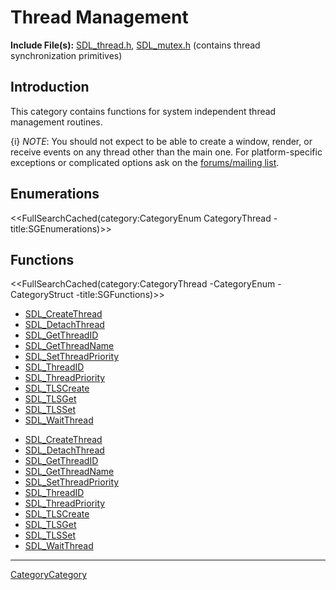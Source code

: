 = Thread Management =
'''Include File(s):'''  [http://hg.libsdl.org/SDL/file/default/include/SDL_thread.h SDL_thread.h], [http://hg.libsdl.org/SDL/file/default/include/SDL_mutex.h SDL_mutex.h] (contains thread synchronization primitives)


== Introduction ==
This category contains functions for system independent thread management routines.

{i} ''NOTE'': You should not expect to be able to create a window, render, or receive events on any thread other than the main one.  For platform-specific exceptions or complicated options ask on the <!-- [http://lists.libsdl.org/listinfo.cgi/sdl-libsdl.org mailing list] or [http://forums.libsdl.org/viewtopic.php?t=5973 forum] --> [https://discourse.libsdl.org/ forums/mailing list].

== Enumerations ==
<<FullSearchCached(category:CategoryEnum CategoryThread -title:SGEnumerations)>>

<!-- #Remove this line and the ## below to use this markup if it becomes relevant to this category -->
<!-- #== Structures == -->
<!-- #<<FullSearchCached(category:CategoryStruct CategoryThread -title:SGStructures)>> -->
== Functions ==
<<FullSearchCached(category:CategoryThread -CategoryEnum -CategoryStruct -title:SGFunctions)>>

<!-- BEGIN CATEGORY LIST -->
* [[SDL_CreateThread]]
* [[SDL_DetachThread]]
* [[SDL_GetThreadID]]
* [[SDL_GetThreadName]]
* [[SDL_SetThreadPriority]]
* [[SDL_ThreadID]]
* [[SDL_ThreadPriority]]
* [[SDL_TLSCreate]]
* [[SDL_TLSGet]]
* [[SDL_TLSSet]]
* [[SDL_WaitThread]]
<!-- END CATEGORY LIST -->
<!-- BEGIN CATEGORY LIST -->
* [[SDL_CreateThread]]
* [[SDL_DetachThread]]
* [[SDL_GetThreadID]]
* [[SDL_GetThreadName]]
* [[SDL_SetThreadPriority]]
* [[SDL_ThreadID]]
* [[SDL_ThreadPriority]]
* [[SDL_TLSCreate]]
* [[SDL_TLSGet]]
* [[SDL_TLSSet]]
* [[SDL_WaitThread]]
<!-- END CATEGORY LIST -->
----
[[CategoryCategory]]
